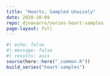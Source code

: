 ```yaml
---
title: "Hearts, Sampled Unwisely"
date: 2020-10-09
repo: djnavarro/series-heart-samples
page-layout: full
---
```

   
::: {.grid}
  
```r
#| echo: false
#| message: false
#| results: asis
source(here::here("_common.R"))
build_series("heart-samples")
```
   
:::
   
